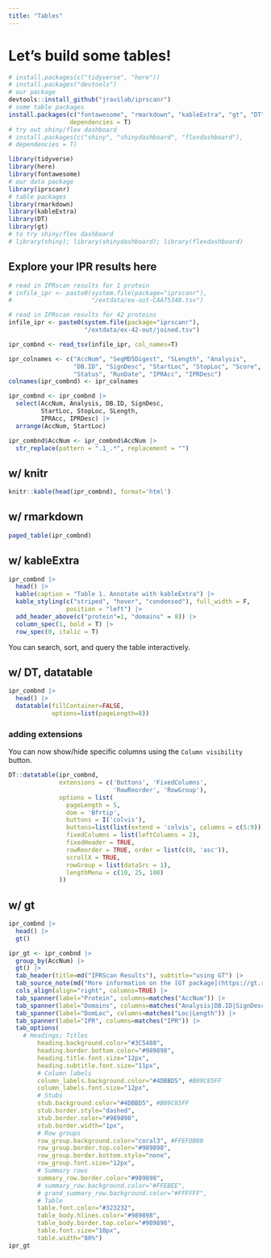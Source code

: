 ```yaml
---
title: "Tables"
---
```



# Let's build some tables!

```r
# install.packages(c("tidyverse", "here"))
# install.packages("devtools")
# our package
devtools::install_github("jravilab/iprscanr")
# some table packages
install.packages(c("fontawesome", "rmarkdown", "kableExtra", "gt", "DT"),
                 dependencies = T)
# try out shiny/flex dashboard
# install.packages(c("shiny", "shinydashboard", "flexdashboard"),
# dependencies = T)
```

```r
library(tidyverse)
library(here)
library(fontawesome)
# our data package
library(iprscanr)
# table packages
library(rmarkdown)
library(kableExtra)
library(DT)
library(gt)
# to try shiny/flex dashboard
# library(shiny); library(shinydashboard); library(flexdashboard)
```

## Explore your IPR results here

```r

# read in IPRscan results for 1 protein
# infile_ipr <- paste0(system.file(package="iprscanr"),
#                      "/extdata/ex-out-CAA75348.tsv")

# read in IPRscan results for 42 proteins
infile_ipr <- paste0(system.file(package="iprscanr"),
                     "/extdata/ex-42-out/joined.tsv")

ipr_combnd <- read_tsv(infile_ipr, col_names=T)

ipr_colnames <- c("AccNum", "SeqMD5Digest", "SLength", "Analysis",
                  "DB.ID", "SignDesc", "StartLoc", "StopLoc", "Score",
                  "Status", "RunDate", "IPRAcc", "IPRDesc")
colnames(ipr_combnd) <- ipr_colnames

ipr_combnd <- ipr_combnd |>
  select(AccNum, Analysis, DB.ID, SignDesc,
         StartLoc, StopLoc, SLength,
         IPRAcc, IPRDesc) |>
  arrange(AccNum, StartLoc)

ipr_combnd$AccNum <- ipr_combnd$AccNum |>
  str_replace(pattern = ".1_.*", replacement = "")
```

## w/ knitr
```r
knitr::kable(head(ipr_combnd), format='html')

```

## w/ rmarkdown
```r
paged_table(ipr_combnd)
```

## w/ kableExtra 
```r

ipr_combnd |>
  head() |>
  kable(caption = "Table 1. Annotate with kableExtra") |>
  kable_styling(c("striped", "hover", "condensed"), full_width = F,
                position = "left") |>
  add_header_above(c("protein"=1, "domains" = 8)) |>
  column_spec(1, bold = T) |>
  row_spec(0, italic = T)

```

You can search, sort, and query the table interactively.

## w/ DT, datatable
```r
ipr_combnd |>
  head() |> 
  datatable(fillContainer=FALSE,
            options=list(pageLength=8))
```
### adding extensions
You can now show/hide specific columns using the `Column visibility` button.

```r

DT::datatable(ipr_combnd,
              extensions = c('Buttons', 'FixedColumns',
                             'RowReorder', 'RowGroup'),
              options = list(
                pageLength = 5,
                dom = 'Bfrtip',
                buttons = I('colvis'),
                buttons=list(list(extend = 'colvis', columns = c(5:9))),
                fixedColumns = list(leftColumns = 2),
                fixedHeader = TRUE,
                rowReorder = TRUE, order = list(c(0, 'asc')),
                scrollX = TRUE,
                rowGroup = list(dataSrc = 1),
                lengthMenu = c(10, 25, 100)
              ))

```

## w/ gt
```r
ipr_combnd |>
  head() |> 
  gt()

ipr_gt <- ipr_combnd |>
  group_by(AccNum) |> 
  gt() |> 
  tab_header(title=md("IPRScan Results"), subtitle="using GT") |>
  tab_source_note(md("More information on the [GT package](https://gt.rstudio.com/index.html).")) |> 
  cols_align(align="right", columns=TRUE) |> 
  tab_spanner(label="Protein", columns=matches("AccNum")) |> 
  tab_spanner(label="Domains", columns=matches("Analysis|DB.ID|SignDesc")) |> 
  tab_spanner(label="DomLoc", columns=matches("Loc|Length")) |>
  tab_spanner(label="IPR", columns=matches("IPR")) |>
  tab_options(
    # Headings; Titles
		heading.background.color="#3C5488",
		heading.border.bottom.color="#989898",
		heading.title.font.size="12px",
		heading.subtitle.font.size="11px",
		# Column labels
		column_labels.background.color="#4DBBD5", #B09C85FF
		column_labels.font.size="12px",
		# Stubs
		stub.background.color="#4DBBD5", #B09C85FF
		stub.border.style="dashed",
		stub.border.color="#989898",
		stub.border.width="1px",
		# Row groups
		row_group.background.color="coral3", #FFEFDB80
		row_group.border.top.color="#989898",
		row_group.border.bottom.style="none",
		row_group.font.size="12px",
		# Summary rows
		summary_row.border.color="#989898",
		# summary_row.background.color="#FFEBEE",
		# grand_summary_row.background.color="#FFFFFF",
		# Table
		table.font.color="#323232",
		table_body.hlines.color="#989898",
		table_body.border.top.color="#989898",
		table.font.size="10px",
		table.width="80%")
ipr_gt
```
